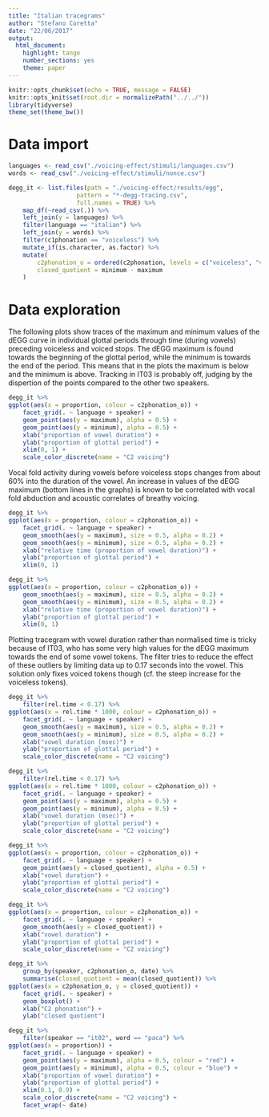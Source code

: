```yaml
---
title: "Italian tracegrams"
author: "Stefano Coretta"
date: "22/06/2017"
output: 
  html_document: 
    highlight: tango
    number_sections: yes
    theme: paper
---
```


```r
knitr::opts_chunk$set(echo = TRUE, message = FALSE)
knitr::opts_knit$set(root.dir = normalizePath("../../"))
library(tidyverse)
theme_set(theme_bw())
```

# Data import

```r
languages <- read_csv("./voicing-effect/stimuli/languages.csv")
words <- read_csv("./voicing-effect/stimuli/nonce.csv")

degg_it <- list.files(path = "./voicing-effect/results/egg",
                   pattern = "*-degg-tracing.csv",
                   full.names = TRUE) %>%
    map_df(~read_csv(.)) %>%
    left_join(y = languages) %>%
    filter(language == "italian") %>%
    left_join(y = words) %>%
    filter(c1phonation == "voiceless") %>%
    mutate_if(is.character, as.factor) %>%
    mutate(
        c2phonation_o = ordered(c2phonation, levels = c("voiceless", "voiced")),
        closed_quotient = minimum - maximum
    )
```

# Data exploration

The following plots show traces of the maximum and minimum values of the dEGG curve in individual glottal periods through time (during vowels) preceding voiceless and voiced stops.
The dEGG maximum is found towards the beginning of the glottal period, while the minimum is towards the end of the period. This means that in the plots the maximum is below and the minimum is above.
Tracking in IT03 is probably off, judging by the dispertion of the points compared to the other two speakers.

```r
degg_it %>%
ggplot(aes(x = proportion, colour = c2phonation_o)) +
    facet_grid(. ~ language + speaker) +
    geom_point(aes(y = maximum), alpha = 0.5) +
    geom_point(aes(y = minimum), alpha = 0.5) +
    xlab("proportion of vowel duration") +
    ylab("proportion of glottal period") +
    xlim(0, 1) +
    scale_color_discrete(name = "C2 voicing")
```

Vocal fold activity during vowels before voiceless stops changes from about 60% into the duration of the vowel. An increase in values of the dEGG maximum (bottom lines in the graphs) is known to be correlated with vocal fold abduction and acoustic correlates of breathy voicing.

```r
degg_it %>%
ggplot(aes(x = proportion, colour = c2phonation_o)) +
    facet_grid(. ~ language + speaker) +
    geom_smooth(aes(y = maximum), size = 0.5, alpha = 0.2) +
    geom_smooth(aes(y = minimum), size = 0.5, alpha = 0.2) +
    xlab("relative time (proportion of vowel duration)") +
    ylab("proportion of glottal period") +
    xlim(0, 1)
```

```r
degg_it %>%
ggplot(aes(x = proportion, colour = c2phonation_o)) +
    geom_smooth(aes(y = maximum), size = 0.5, alpha = 0.2) +
    geom_smooth(aes(y = minimum), size = 0.5, alpha = 0.2) +
    xlab("relative time (proportion of vowel duration)") +
    ylab("proportion of glottal period") +
    xlim(0, 1)
```

Plotting tracegram with vowel duration rather than normalised time is tricky because of IT03, who has some very high values for the dEGG maximum towards the end of some vowel tokens.
The filter tries to reduce the effect of these outliers by limiting data up to 0.17 seconds into the vowel.
This solution only fixes voiced tokens though (cf. the steep increase for the voiceless tokens).

```r
degg_it %>%
    filter(rel.time < 0.17) %>%
ggplot(aes(x = rel.time * 1000, colour = c2phonation_o)) +
    facet_grid(. ~ language + speaker) +
    geom_smooth(aes(y = maximum), size = 0.5, alpha = 0.2) +
    geom_smooth(aes(y = minimum), size = 0.5, alpha = 0.2) +
    xlab("vowel duration (msec)") +
    ylab("proportion of glottal period") +
    scale_color_discrete(name = "C2 voicing")
```

```r
degg_it %>%
    filter(rel.time < 0.17) %>%
ggplot(aes(x = rel.time * 1000, colour = c2phonation_o)) +
    facet_grid(. ~ language + speaker) +
    geom_point(aes(y = maximum), alpha = 0.5) +
    geom_point(aes(y = minimum), alpha = 0.5) +
    xlab("vowel duration (msec)") +
    ylab("proportion of glottal period") +
    scale_color_discrete(name = "C2 voicing")
```

```r
degg_it %>%
ggplot(aes(x = proportion, colour = c2phonation_o)) +
    facet_grid(. ~ language + speaker) +
    geom_point(aes(y = closed_quotient), alpha = 0.5) +
    xlab("vowel duration") +
    ylab("proportion of glottal period") +
    scale_color_discrete(name = "C2 voicing")
```

```r
degg_it %>%
ggplot(aes(x = proportion, colour = c2phonation_o)) +
    facet_grid(. ~ language + speaker) +
    geom_smooth(aes(y = closed_quotient)) +
    xlab("vowel duration") +
    ylab("proportion of glottal period") +
    scale_color_discrete(name = "C2 voicing")
```

```r
degg_it %>%
    group_by(speaker, c2phonation_o, date) %>%
    summarise(closed_quotient = mean(closed_quotient)) %>%
ggplot(aes(x = c2phonation_o, y = closed_quotient)) +
    facet_grid(. ~ speaker) +
    geom_boxplot() +
    xlab("C2 phonation") +
    ylab("closed quotient")
```

```r
degg_it %>%
    filter(speaker == "it02", word == "paca") %>%
ggplot(aes(x = proportion)) +
    facet_grid(. ~ language + speaker) +
    geom_point(aes(y = maximum), alpha = 0.5, colour = "red") +
    geom_point(aes(y = minimum), alpha = 0.5, colour = "blue") +
    xlab("proportion of vowel duration") +
    ylab("proportion of glottal period") +
    xlim(0.1, 0.9) +
    scale_color_discrete(name = "C2 voicing") +
    facet_wrap(~ date)
```
